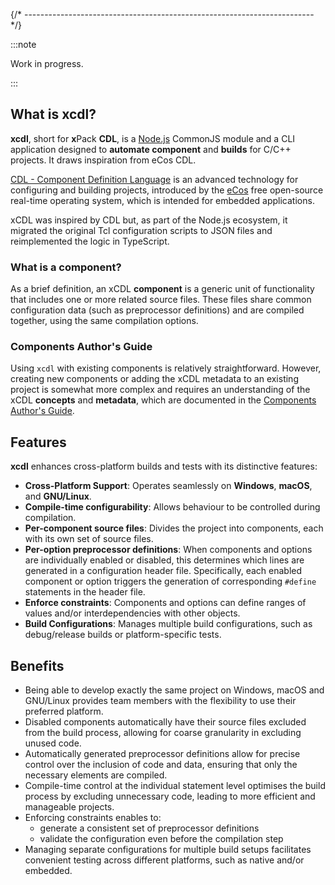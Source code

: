 


{/* ------------------------------------------------------------------------ */}

:::note

Work in progress.

:::

## What is xcdl?

**xcdl**, short for **x**Pack **CDL**, is a
[Node.js](https://nodejs.org/en/) CommonJS  module and a CLI
application designed to **automate component** and **builds**
for C/C++ projects. It draws inspiration from eCos CDL.

[CDL - Component Definition Language](https://ecos.sourceware.org/ecos/docs-latest/cdl-guide/cdl-guide.html)
is an advanced technology for configuring and building projects,
introduced by the [eCos](https://ecos.sourceware.org)
free open-source real-time operating system, which is intended for embedded applications.

xCDL was inspired by CDL but, as part
of the Node.js ecosystem, it migrated the original Tcl configuration
scripts to JSON files and reimplemented the logic in TypeScript.

<WhyNotKconfig />

### What is a component?

As a brief definition, an xCDL **component** is a generic unit of
functionality that includes one or more related source files.
These files share common configuration data (such as preprocessor
definitions) and are compiled together, using the same compilation
options.

### Components Author's Guide

Using `xcdl` with existing components is relatively straightforward.
However, creating new components or adding the xCDL metadata to
an existing project is somewhat more complex and
requires an understanding of the xCDL **concepts**
and **metadata**, which are documented in the
[Components Author's Guide](/docs/guide/).

## Features

<XpmXcdlFeatures />

**xcdl** enhances cross-platform builds and tests with its distinctive features:

- **Cross-Platform Support**: Operates seamlessly on **Windows**, **macOS**, and **GNU/Linux**.
- **Compile-time configurability**: Allows behaviour to be controlled during compilation.
- **Per-component source files**: Divides the project into components, each with its own set of source files.
- **Per-option preprocessor definitions**: When components and options are individually enabled or disabled, this determines which lines are generated in a configuration header file. Specifically, each enabled component or option triggers the generation of corresponding `#define` statements in the header file.
- **Enforce constraints**: Components and options can define ranges of values and/or interdependencies with other objects.
- **Build Configurations**: Manages multiple build configurations, such as debug/release builds or platform-specific tests.

## Benefits

- Being able to develop exactly the same project on Windows, macOS and GNU/Linux provides team members with the flexibility to use their preferred platform.
- Disabled components automatically have their source files excluded from the build process, allowing for coarse granularity in excluding unused code.
- Automatically generated preprocessor definitions allow for precise control over the inclusion of code and data, ensuring that only the necessary elements are compiled.
- Compile-time control at the individual statement level optimises the build process by excluding unnecessary code, leading to more efficient and manageable projects.
- Enforcing constraints enables to:
  - generate a consistent set of preprocessor definitions
  - validate the configuration even before the compilation step
- Managing separate configurations for multiple build setups facilitates convenient testing across different platforms, such as native and/or embedded.
